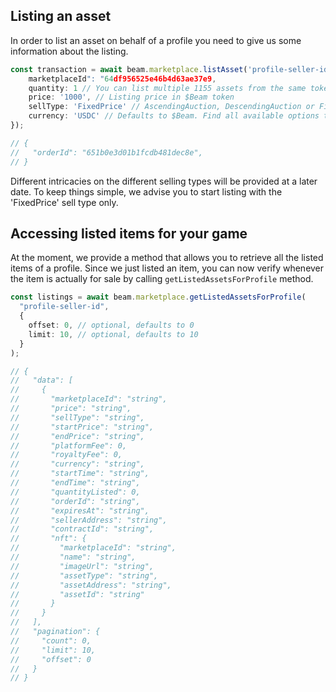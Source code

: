 ## Listing an asset

In order to list an asset on behalf of a profile you need to give us some information about the listing.

```typescript
const transaction = await beam.marketplace.listAsset('profile-seller-id', {
    marketplaceId": "64df956525e46b4d63ae37e9,
    quantity: 1 // You can list multiple 1155 assets from the same token, defaults to 1
    price: '1000', // Listing price in $Beam token
    sellType: 'FixedPrice' // AscendingAuction, DescendingAuction or FixedPrice
    currency: 'USDC' // Defaults to $Beam. Find all available options through the getCurrencies() method;
});

// {
//   "orderId": "651b0e3d01b1fcdb481dec8e",
// }
```

Different intricacies on the different selling types will be provided at a later date. To keep things simple, we advise you to start listing with the 'FixedPrice' sell type only.

## Accessing listed items for your game

At the moment, we provide a method that allows you to retrieve all the listed items of a profile. Since we just listed an item, you can now verify whenever the item is actually for sale by calling `getListedAssetsForProfile` method.

```typescript
const listings = await beam.marketplace.getListedAssetsForProfile(
  "profile-seller-id",
  {
    offset: 0, // optional, defaults to 0
    limit: 10, // optional, defaults to 10
  }
);

// {
//   "data": [
//     {
//       "marketplaceId": "string",
//       "price": "string",
//       "sellType": "string",
//       "startPrice": "string",
//       "endPrice": "string",
//       "platformFee": 0,
//       "royaltyFee": 0,
//       "currency": "string",
//       "startTime": "string",
//       "endTime": "string",
//       "quantityListed": 0,
//       "orderId": "string",
//       "expiresAt": "string",
//       "sellerAddress": "string",
//       "contractId": "string",
//       "nft": {
//         "marketplaceId": "string",
//         "name": "string",
//         "imageUrl": "string",
//         "assetType": "string",
//         "assetAddress": "string",
//         "assetId": "string"
//       }
//     }
//   ],
//   "pagination": {
//     "count": 0,
//     "limit": 10,
//     "offset": 0
//   }
// }
```
